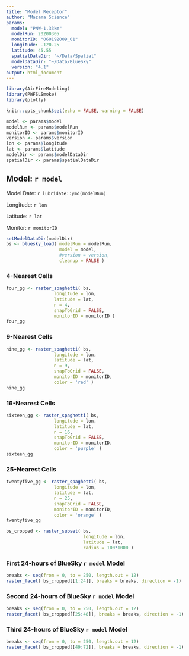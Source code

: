 ```yaml
---
title: "Model Receptor"
author: "Mazama Science"
params:
  model: "PNW-1.33km"
  modelRun: 20200305
  monitorID: "060192009_01"
  longitude: -120.25
  latitude: 45.55
  spatialDataDir: "~/Data/Spatial"
  modelDataDir: "~/Data/BlueSky"
  version: "4.1"
output: html_document
---
```




```r
library(AirFireModeling)
library(PWFSLSmoke)
library(plotly)

knitr::opts_chunk$set(echo = FALSE, warning = FALSE)

model <- params$model
modelRun <- params$modelRun
monitorID <- params$monitorID
version <- params$version
lon <- params$longitude
lat <- params$latitude
modelDir <- params$modelDataDir
spatialDir <- params$spatialDataDir
```

## Model: `r model`

Model Date: `r lubridate::ymd(modelRun)`

Longitude: `r lon`

Latitude: `r lat`

Monitor: `r monitorID`

```r
setModelDataDir(modelDir)
bs <- bluesky_load( modelRun = modelRun, 
                    model = model, 
                    #version = version, 
                    cleanup = FALSE )
```

### 4-Nearest Cells

```r
four_gg <- raster_spaghetti( bs, 
                  longitude = lon, 
                  latitude = lat, 
                  n = 4, 
                  snapToGrid = FALSE, 
                  monitorID = monitorID )
four_gg
```

### 9-Nearest Cells

```r
nine_gg <- raster_spaghetti( bs, 
                  longitude = lon, 
                  latitude = lat, 
                  n = 9, 
                  snapToGrid = FALSE, 
                  monitorID = monitorID, 
                  color = 'red' )
nine_gg
```

### 16-Nearest Cells

```r
sixteen_gg <- raster_spaghetti( bs, 
                  longitude = lon, 
                  latitude = lat, 
                  n = 16, 
                  snapToGrid = FALSE, 
                  monitorID = monitorID, 
                  color = 'purple' )
sixteen_gg
```

### 25-Nearest Cells

```r
twentyfive_gg <- raster_spaghetti( bs, 
                  longitude = lon, 
                  latitude = lat, 
                  n = 25, 
                  snapToGrid = FALSE, 
                  monitorID = monitorID, 
                  color = 'orange' )
twentyfive_gg
```

```r
bs_cropped <- raster_subset( bs, 
                             longitude = lon, 
                             latitude = lat, 
                             radius = 100*1000 )
```

### First 24-hours of BlueSky `r model` Model

```r
breaks <- seq(from = 0, to = 250, length.out = 12)
raster_facet( bs_cropped[[1:24]], breaks = breaks, direction = -1)
```

### Second 24-hours of BlueSky `r model` Model

```r
breaks <- seq(from = 0, to = 250, length.out = 12)
raster_facet( bs_cropped[[25:48]], breaks = breaks, direction = -1)
```

### Third 24-hours of BlueSky `r model` Model

```r
breaks <- seq(from = 0, to = 250, length.out = 12)
raster_facet( bs_cropped[[49:72]], breaks = breaks, direction = -1)
```



